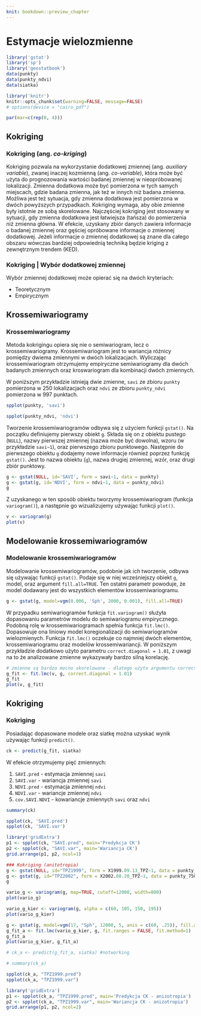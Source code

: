 ```yaml
---
knit: bookdown::preview_chapter
---
```


# Estymacje wielozmienne {#estymacje-wielozmienne}

```r
library('gstat')
library('sp')
library('geostatbook')
data(punkty)
data(punkty_ndvi)
data(siatka)
```

```r
library('knitr')
knitr::opts_chunk$set(warning=FALSE, message=FALSE)
# options(device = "cairo_pdf")
```

```r
par(mar=c(rep(0, 4)))
```

## Kokriging 
### Kokriging (ang. *co-kriging*)

Kokriging pozwala na wykorzystanie dodatkowej zmiennej (ang. *auxiliary variable*), zwanej inaczej kozmienną (ang. *co-variable*), która może być użyta do prognozowania wartości badanej zmiennej w nieopróbowanej lokalizacji. Zmienna dodatkowa może być pomierzona w tych samych miejscach, gdzie badana zmienna, jak też w innych niż badana zmienna. Możliwa jest też sytuacja, gdy zmienna dodatkowa jest pomierzona w dwóch powyższych przypadkach. Kokriging wymaga, aby obie zmienne były istotnie ze sobą skorelowane. Najczęściej kokriging jest stosowany w sytuacji, gdy zmienna dodatkowa jest łatwiejsza (tańsza) do pomierzenia niż zmienna główna. W efekcie, uzyskany zbiór danych zawiera informacje o badanej zmiennej oraz gęściej opróbowane informacje o zmiennej dodatkowej. Jeżeli informacje o zmiennej dodatkowej są znane dla całego obszaru wówczas bardziej odpowiednią techniką będzie kriging z zewnętrznym trendem (KED).

### Kokriging | Wybór dodatkowej zmiennej

Wybór zmiennej dodatkowej może opierać się na dwóch kryteriach:

- Teoretycznym
- Empirycznym
    
<!--
Kroskowariogramy
Kroskorelogramy
-->

## Krossemiwariogramy
### Krossemiwariogramy

Metoda kokrigingu opiera się nie o semiwariogram, lecz o krossemiwariogramy. Krossemiwariogram jest to wariancja różnicy pomiędzy dwiema zmiennymi w dwóch lokalizacjach. Wyliczając krossemiwariogram otrzymujemy empiryczne semiwariogramy dla dwóch badanych zmiennych oraz kroswariogram dla kombinacji dwóch zmiennych.

W poniższym przykładzie istnieją dwie zmienne, `savi` ze zbioru `punkty` pomierzona w 250 lokalizacjach oraz `ndvi` ze zbioru `punkty_ndvi` pomierzona w 997 punktach.

```r
spplot(punkty, 'savi')
```

```r
spplot(punkty_ndvi, 'ndvi')
```

Tworzenie krossemiwariogramów odbywa się z użyciem funkcji `gstat()`. Na początku definiujemy pierwszy obiekt `g`. Składa się on z obiektu pustego (`NULL`), nazwy pierwszej zmiennej (nazwa może być dowolna), wzoru (w przykładzie `savi~1`), oraz pierwszego zbioru punktowego. Następnie do pierwszego obiektu `g` dodajemy nowe informacje również poprzez funkcję `gstat()`. Jest to nazwa obiektu (`g`), nazwa drugiej zmiennej, wzór, oraz drugi zbiór punktowy.

```r
g <- gstat(NULL, id='SAVI', form = savi~1, data = punkty)
g <- gstat(g, id='NDVI', form = ndvi~1, data = punkty_ndvi)
g
```

Z uzyskanego w ten sposób obiektu tworzymy krossemiwariogram (funkcja `variogram()`), a następnie go wizualizujemy używając funkcji `plot()`.

```r
v <- variogram(g)
plot(v)
```

## Modelowanie krossemiwariogramów
### Modelowanie krossemiwariogramów

Modelowanie krossemiwariogramów, podobnie jak ich tworzenie, odbywa się używając funkcji `gstat()`. Podaje się w niej wcześniejszy obiekt `g`, model, oraz argument `fill.all=TRUE`. Ten ostatni parametr powoduje, że model dodawany jest do wszystkich elementów krossemiwariogramu.

```r
g <- gstat(g, model=vgm(0.006, 'Sph', 2000, 0.001), fill.all=TRUE)
```

W przypadku semiwariogramów funkcja `fit.variogram()` służyła dopasowaniu parametrów modelu do semiwariogramu empirycznego. Podobną rolę w krossemiwariogramach spełnia funkcja `fit.lmc()`. Dopasowuje ona liniowy model koregionalizacji do semiwariogramów wielozmienych. Funkcja `fit.lmc()` oczekuje co najmniej dwóch elementów, krossemiwariogramu oraz modelów krossemiwariancji. W poniższym przykładzie dodatkowo użyto parametru `correct.diagonal = 1.01`, z uwagi na to że analizowane zmienne wykazywały bardzo silną korelację.

```r
# zmienne są bardzo mocno skorelowane - dlatego użyto argumentu correct.diagonal = 1.01
g_fit <- fit.lmc(v, g, correct.diagonal = 1.01)
g_fit
plot(v, g_fit)
```

<!--
```r
# plot(variogram(g, map=TRUE, cutoff=12000, width=800))
plot(variogram(g, alpha = c(60, 105, 150, 195)))
```
-->   

## Kokriging 
### Kokriging 

Posiadając dopasowane modele oraz siatkę można uzyskać wynik używając funkcji `predict()`. 

```r
ck <- predict(g_fit, siatka) 
```

W efekcie otrzymujemy pięć zmiennych:

1. `SAVI.pred` - estymacja zmiennej `savi`
2. `SAVI.var` - wariancja zmiennej `savi`
3. `NDVI.pred` - estymacja zmiennej `ndvi`
4. `NDVI.var` - wariancje zmiennej `ndvi`
5. `cov.SAVI.NDVI` - kowariancje zmiennych `savi` oraz `ndvi`

```r
summary(ck)
```

```r
spplot(ck, 'SAVI.pred')
spplot(ck, 'SAVI.var')
```

```r
library('gridExtra')
p1 <- spplot(ck, "SAVI.pred", main='Predykcja CK')
p2 <- spplot(ck, "SAVI.var", main='Wariancja CK')
grid.arrange(p1, p2, ncol=1)
```

```r
### Kokriging (anitotropia)
g <- gstat(NULL, id="TPZ1999", form = X1999.09.13_TPZ~1, data = punkty_255)
g <- gstat(g, id="TPZ2002", form = X2002.08.20_TPZ~1, data = punkty_750)
g

vario_g <- variogram(g, map=TRUE, cutoff=12000, width=800)
plot(vario_g)

vario_g_kier <- variogram(g, alpha = c(60, 105, 150, 195))
plot(vario_g_kier)

g <- gstat(g, model=vgm(17, "Sph", 12000, 5, anis = c(60, .25)), fill.all=TRUE)
g_fit_a <- fit.lmc(vario_g_kier, g, fit.ranges = FALSE, fit.method=1)
g_fit_a
plot(vario_g_kier, g_fit_a)

# ck_a <- predict(g_fit_a, siatka) #notworking

# summary(ck_a)
```

```r
spplot(ck_a, "TPZ1999.pred")
spplot(ck_a, "TPZ1999.var")
```

```r
library('gridExtra')
p1 <- spplot(ck_a, "TPZ1999.pred", main='Predykcja CK - anizotropia')
p2 <- spplot(ck_a, "TPZ1999.var", main='Wariancja CK - anizotropia')
grid.arrange(p1, p2, ncol=2)
```

<!--   
## Kokriging pełny i medianowy, kokriging kolokacyjny, 
## Kokriging na podstawie uproszczonych modeli Markowa I i II
-->

